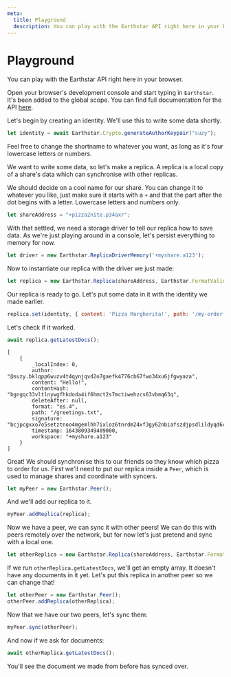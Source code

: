 ```yaml
---
meta:
  title: Playground
  description: You can play with the Earthstar API right here in your browser.
---
```



# Playground

You can play with the Earthstar API right here in your browser.

Open your browser's development console and start typing in `Earthstar`. It's been added to the global scope. You can find full documentation for the API [here](https://doc.deno.land/https://deno.land/x/earthstar@v7.0.0/mod.ts).
  
Let's begin by creating an identity. We'll use this to write some data shortly.

```js
let identity = await Earthstar.Crypto.generateAuthorKeypair("suzy");
```

Feel free to change the shortname to whatever you want, as long as it's four lowercase letters or numbers.

We want to write some data, so let's make a replica. A replica is a local copy of a share's data which can synchronise with other replicas.

We should decide on a cool name for our share. You can change it to whatever you like, just make sure it starts with a `+` and that the part after the dot begins with a letter. Lowercase letters and numbers only.

```js
let shareAddress = "+pizza2nite.p34axr";
```

With that settled, we need a storage driver to tell our replica how to save data. As we're just playing around in a console, let's persist everything to memory for now.

```js
let driver = new Earthstar.ReplicaDriverMemory('+myshare.a123');
```

Now to instantiate our replica with the driver we just made:

```js
let replica = new Earthstar.Replica(shareAddress, Earthstar.FormatValidatorEs4, driver);
```

Our replica is ready to go. Let's put some data in it with the identity we made earlier.

```js
replica.set(identity, { content: 'Pizza Margherita!', path: '/my-order.txt', format: 'es.4'});
```

Let's check if it worked.

```js
await replica.getLatestDocs();
```

```
[
	{
		_localIndex: 0,
		author: "@suzy.bklqpp6wuzv4t4qynjqvd2o7gaefk4776cb67fwo34xu6jfgwyaza",
		content: "Hello!",
		contentHash: "bgngqc33vltlnywgfhkdoda4if6hmct2s7mctiwehzcs63vbmq63q",
		deleteAfter: null,
		format: "es.4",
		path: "/greetings.txt",
		signature: "bcjpcgxxo7o5setztnoo4mgemlhh7ixloz6tnrdm24xf3gy62nbiafszdjpsdlildyqd6cp5gp46jxb4nummkxjmki4whnlgcjew4caa",
		timestamp: 1643809349409000,
		workspace: "+myshare.a123"
	}
]
```

Great! We should synchronise this to our friends so they know which pizza to order for us. First we'll need to put our replica inside a `Peer`, which is used to manage shares and coordinate with syncers.

```js
let myPeer = new Earthstar.Peer();
```

And we'll add our replica to it.

```js
myPeer.addReplica(replica);
```

Now we have a peer, we can sync it with other peers! We can do this with peers remotely over the network, but for now let's just pretend and sync with a local one.

```js
let otherReplica = new Earthstar.Replica(shareAddress, Earthstar.FormatValidatorEs4, driver);
```

If we run `otherReplica.getLatestDocs`, we'll get an empty array. It doesn't have any documents in it yet. Let's put this replica in another peer so we can change that!

```js
let otherPeer = new Earthstar.Peer();
otherPeer.addReplica(otherReplica);
```

Now that we have our two peers, let's sync them:

```js
myPeer.sync(otherPeer);
```

And now if we ask for documents:

```js
await otherReplica.getLatestDocs();
```

You'll see the document we made from before has synced over.

<ModuleInject/>